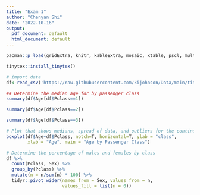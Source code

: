 ```yaml
---
title: "Exam 1"
author: "Chenyan Shi"
date: "2022-10-16"
output:
  pdf_document: default
  html_document: default
---
```


```r
pacman::p_load(gridExtra, knitr, kableExtra, mosaic, xtable, pscl, multcomp, pander, MASS, tidyverse, lmtest, readr)
```

```r
tinytex::install_tinytex() 
```


```r
# import data
df<-read_csv('https://raw.githubusercontent.com/kijohnson/Data/main/titanic.csv')
```

```r
## Determine the median age for by passenger class 
summary(df$Age[df$Pclass==1])

summary(df$Age[df$Pclass==2])

summary(df$Age[df$Pclass==3])
```

```r
# Plot that shows medians, spread of data, and outliers for the continuous variable age according to passenger class
boxplot(df$Age~df$Pclass, notch=T, horizontal=T, ylab = "class",
        xlab = "Age", main = "Age by Passenger Class")
```

```r
# Determine the percentage of males and females by class
df %>%
  count(Pclass, Sex) %>%
  group_by(Pclass) %>%
  mutate(n = n/sum(n) * 100) %>%
  tidyr::pivot_wider(names_from = Sex, values_from = n, 
                     values_fill = list(n = 0))
```

